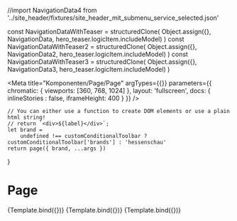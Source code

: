 //import NavigationData4 from '../site_header/fixtures/site_header_mit_submenu_service_selected.json'

const NavigationDataWithTeaser = structuredClone(
    Object.assign({}, NavigationData, hero_teaser.logicItem.includeModel)
)
const NavigationDataWithTeaser2 = structuredClone(
    Object.assign({}, NavigationData2, hero_teaser.logicItem.includeModel)
)
const NavigationDataWithTeaser3 = structuredClone(
    Object.assign({}, NavigationData3, hero_teaser.logicItem.includeModel)
)

<Meta
    title="Komponenten/Page/Page"
    argTypes={{}}
    parameters={{
        chromatic: {
            viewports: [360, 768, 1024]
        },
        layout: 'fullscreen',
        docs: { inlineStories : false, iframeHeight: 400 }
    }}
/>

    // You can either use a function to create DOM elements or use a plain html string!
    // return `<div>${label}</div>`;
    let brand =
        undefined !== customConditionalToolbar ? customConditionalToolbar['brands'] : 'hessenschau'
    return page({ brand, ...args })
}

# Page

<Canvas withToolbar>
    <Story name="Default" args={NavigationDataWithTeaser}>
        {Template.bind({})}
    </Story>
</Canvas>

<Canvas>
    <Story name="Mit Warnung" args={NavigationDataWithTeaser2}>
        {Template.bind({})}
    </Story>
</Canvas>

<Canvas>
    <Story name="Mit Subnavigation" args={NavigationDataWithTeaser3}>
        {Template.bind({})}
    </Story>
</Canvas>

<ArgsTable story="Default" />
